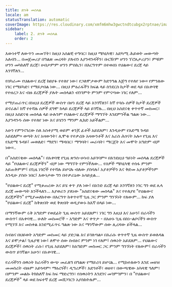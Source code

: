 ```yaml
---
title: ድንቅ መሰላል
locale: am
statusTranslation: automatic
coverImage: https://res.cloudinary.com/xmfm6mhw3gwctndtcubgx2rptnae/image/upload/v1740468922/small_cover_tratado_de_psicologia_revolucionaria_a4c0dca4e0.webp
sidebar:
    label: 2. ድንቅ መሰላል
    order: 2
---
```

እውነተኛ ለውጥን መመኘት፣ ከዚህ አሰልቺ ተግባር፣ ከዚህ ሜካኒካዊ፣ አድካሚ ሕይወት መውጣት አለብን... በመጀመሪያ በግልጽ መረዳት ያለብን እያንዳንዳችን፣ ቡርዥም ሆንን ፕሮሌታሪያን፣ ምቹም ሆንን መካከለኛ ደረጃ፣ ሀብታምም ሆንን ምስኪን፣ በእርግጥም በተወሰነ የህልውና ደረጃ ላይ እንገኛለን...

የሰካራሙ የህልውና ደረጃ ከፀያፉ የተለየ ነው፣ የጋለሞታውም ከድንግል እጅግ የተለየ ነው። የምንለው ነገር የማይካድ፣ የማይታበል ነው... በዚህ ምዕራፋችን ክፍል ላይ ስንደርስ ከታች ወደ ላይ በአቀባዊ የተዘረጋ እና ብዙ ደረጃዎች ያሉት መሰላልን ብንገምት ምንም የምናጣው ነገር የለም...

የማያጠራጥር በነዚህ ደረጃዎች ውስጥ በሆነ ደረጃ ላይ እንገኛለን፤ ከኛ የባሱ ሰዎች ከታች ደረጃዎች ይኖራሉ፤ ከኛ የተሻሉ ሰዎች ደግሞ ከላይ ደረጃዎች ላይ ይገኛሉ... በዚህ አስደናቂ ቀጥተኛ መስመር፣ በዚህ አስደናቂ መሰላል ላይ ሁሉንም የህልውና ደረጃዎች ማግኘት እንደምንችል ግልጽ ነው... እያንዳንዱ ሰው የተለየ ነው እና ይሄንን ማንም ሊክድ አይችልም...

አሁን የምንናገረው ስለ አስቀያሚ ወይም ቆንጆ ፊቶች አይደለም፣ እንዲሁም የእድሜ ጉዳይ አይደለም። ወጣት እና አዛውንት፣ ሊሞቱ የተቃረቡ አዛውንቶች እና አራስ ሕፃናት አሉ። የጊዜ እና የእድሜ ጉዳይ፤ መወለድ፣ ማደግ፣ ማዳበር፣ ማግባት፣ መራባት፣ ማርጀት እና መሞት አግድም ብቻ ነው።..

በ"አስደናቂው መሰላል"፣ በአቀባዊ የጊዜ ጽንሰ-ሀሳብ አይገባም። በእንደዚህ ዓይነት መሰላል ደረጃዎች ላይ "የህልውና ደረጃዎችን" ብቻ ነው ማግኘት የምንችለው... የሰዎች ሜካኒካዊ ተስፋ ምንም አይጠቅምም፤ በጊዜ ነገሮች የተሻሉ ይሆናሉ ብለው ያስባሉ፤ አያቶቻችን እና ቅድመ አያቶቻችንም እንዲሁ ያስቡ ነበር፤ እውነታው ግን በተቃራኒው አሳይቷል...

"የህልውና ደረጃ" የሚቆጠረው እና ይሄ ቀጥ ያለ ነው፤ በአንድ ደረጃ ላይ እንገኛለን ነገር ግን ወደ ሌላ ደረጃ መውጣት እንችላለን... እያወራን ያለነው "አስደናቂው መሰላል" እና የተለያዩ "የህልውና ደረጃዎችን" የሚያመለክተው በእርግጥ ከቀጥተኛ ጊዜ ጋር ምንም ግንኙነት የለውም... ከፍ ያለ "የህልውና ደረጃ" ከቅጽበት ወደ ቅጽበት ወዲያውኑ ከእኛ በላይ ነው...

በማንኛውም ሩቅ አግድም የወደፊት ጊዜ ውስጥ አይደለም፣ ነገር ግን እዚህ እና አሁን፤ በራሳችን ውስጥ፤ በአቀባዊ... ሁለት መስመሮች - አግድም እና ቀጥታ - በአሁኑ ጊዜ በስነ-ልቦናችን ውስጥ የሚገኙ እና መስቀል እንደሚፈጥሩ ግልጽ ነው እና ማንኛውም ሰው ሊረዳው ይችላል...

ስብዕና በህይወት አግድም መስመር ላይ ያድጋል እና ይገለጣል። በእራሱ ቀጥተኛ ጊዜ ውስጥ ይወለዳል እና ይሞታል፤ ጊዜያዊ ነው፤ ለሞተ ሰው ስብዕና ምንም ነገ የለም፤ ሰዉነት አይደለም... የህልውና ደረጃዎች፤ ሰዉነት ራሱ፣ የጊዜ አይደለም፣ ከአግድም መስመር ጋር ምንም ግንኙነት የለውም፤ በራሳችን ውስጥ ይገኛል። አሁን፣ በአቀባዊ...

የራሳችንን ሰዉነት ከራሳችን ውጭ መፈለግ በግልጽ የማይረባ ይሆናል... የሚከተለውን እንደ መዘዝ መመስረት ብዙም አይጎዳም፡ ማዕረጎች፣ ዲግሪዎች፣ እድገቶች፣ ወዘተ፣ በውጫዊው አካላዊ ዓለም፣ በምንም መልኩ ትክክለኛ ከፍ ከፍ ማድረግን፣ የሰዉነትን እንደገና መገምገምን፣ በ "የህልውና ደረጃዎች" ላይ ወደ ከፍተኛ ደረጃ መሸጋገርን አያስከትሉም...

